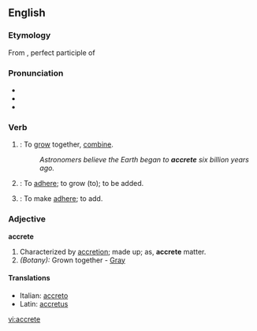 ==English==

===Etymology===
From {{L.}} {{term|accretus|accrētus}}, perfect participle of {{term|accresco#Latin|accrēscō|increase}}

===Pronunciation===
*{{IPA|/əˈkriːt/}}
*{{audio|en-us-accrete.ogg|Audio (US)}}
*{{rhymes|iːt}}

===Verb===
{{en-verb|accret|ing}}

# {{intransitive}}: To [[grow]] together, [[combine]].
#: ''Astronomers believe the Earth began to '''accrete''' six billion years ago.''
# {{intransitive}}: To [[adhere]]; to grow (to); to be added.
# {{transitive}}: To make [[adhere]]; to add.

===Adjective===
'''accrete'''

# Characterized by [[accretion]]; made up; as, '''accrete''' matter.
# ''(Botany):'' Grown together - [[Gray]]

====Translations====
*Italian: [[accreto]]
*Latin: [[accretus]]

[[vi:accrete]]